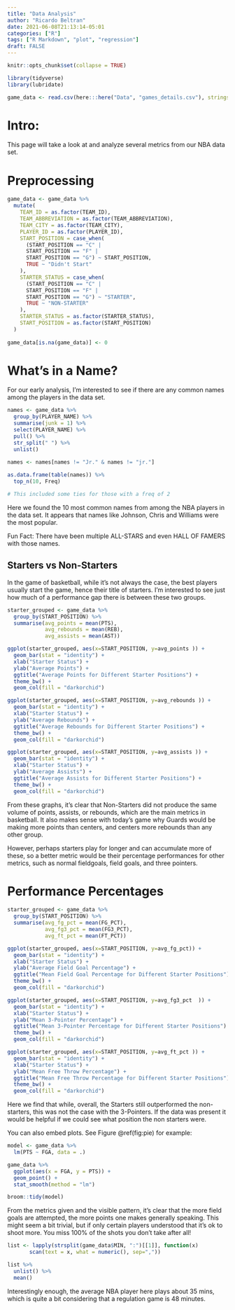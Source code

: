 ```yaml
---
title: "Data Analysis"
author: "Ricardo Beltran"
date: 2021-06-08T21:13:14-05:01
categories: ["R"]
tags: ["R Markdown", "plot", "regression"]
draft: FALSE
---
```


```r
knitr::opts_chunk$set(collapse = TRUE)
```

```r
library(tidyverse)
library(lubridate)
```

```r

game_data <- read.csv(here:::here("Data", "games_details.csv"), stringsAsFactors = FALSE)

```

# Intro:

This page will take a look at and analyze several metrics from our NBA data set.

# Preprocessing
```r

game_data <- game_data %>%
  mutate(
    TEAM_ID = as.factor(TEAM_ID),
    TEAM_ABBREVIATION = as.factor(TEAM_ABBREVIATION),
    TEAM_CITY = as.factor(TEAM_CITY),
    PLAYER_ID = as.factor(PLAYER_ID),
    START_POSITION = case_when(
      (START_POSITION == "C" |
      START_POSITION == "F" |
      START_POSITION == "G") ~ START_POSITION,
      TRUE ~ "Didn't Start"
    ), 
    STARTER_STATUS = case_when(
      (START_POSITION == "C" |
      START_POSITION == "F" |
      START_POSITION == "G") ~ "STARTER",
      TRUE ~ "NON-STARTER"
    ),
    STARTER_STATUS = as.factor(STARTER_STATUS),
    START_POSITION = as.factor(START_POSITION)
  )
    
game_data[is.na(game_data)] <- 0


```

# What's in a Name?

For our early analysis, I'm interested to see if there are any common names among the players in the data set.

```r

names <- game_data %>%
  group_by(PLAYER_NAME) %>%
  summarise(junk = 1) %>%
  select(PLAYER_NAME) %>%
  pull() %>% 
  str_split(" ") %>%
  unlist()

names <- names[names != "Jr." & names != "jr."]
  
as.data.frame(table(names)) %>%
  top_n(10, Freq)

# This included some ties for those with a freq of 2
```
Here we found the 10 most common names from among the NBA players in the data set. It appears that names like Johnson, Chris and Williams were the most popular. 

Fun Fact: There have been multiple ALL-STARS and even HALL OF FAMERS with those names.


## Starters vs Non-Starters

In the game of basketball, while it's not always the case, the best players usually start the game, hence their title of starters. I'm interested to see just how much of a performance gap there is between these two groups.

```r

starter_grouped <- game_data %>%
  group_by(START_POSITION) %>%
  summarise(avg_points = mean(PTS), 
            avg_rebounds = mean(REB), 
            avg_assists = mean(AST))

ggplot(starter_grouped, aes(x=START_POSITION, y=avg_points )) + 
  geom_bar(stat = "identity") +
  xlab("Starter Status") + 
  ylab("Average Points") + 
  ggtitle("Average Points for Different Starter Positions") + 
  theme_bw() +
  geom_col(fill = "darkorchid") 
```

```r
ggplot(starter_grouped, aes(x=START_POSITION, y=avg_rebounds )) + 
  geom_bar(stat = "identity") +
  xlab("Starter Status") + 
  ylab("Average Rebounds") + 
  ggtitle("Average Rebounds for Different Starter Positions") + 
  theme_bw() +
  geom_col(fill = "darkorchid")
```

```r
ggplot(starter_grouped, aes(x=START_POSITION, y=avg_assists )) + 
  geom_bar(stat = "identity") +
  xlab("Starter Status") + 
  ylab("Average Assists") + 
  ggtitle("Average Assists for Different Starter Positions") + 
  theme_bw() +
  geom_col(fill = "darkorchid")

```
From these graphs, it's clear that Non-Starters did not produce the same volume of points, assists, or rebounds, which are the main metrics in basketball. It also makes sense with today's game why Guards would be making more points than centers, and centers more rebounds than any other group. 

However, perhaps starters play for longer and can accumulate more of these, so a better metric would be their percentage performances for other metrics, such as normal fieldgoals, field goals, and three pointers. 

# Performance Percentages
```r

starter_grouped <- game_data %>%
  group_by(START_POSITION) %>%
  summarise(avg_fg_pct = mean(FG_PCT), 
            avg_fg3_pct = mean(FG3_PCT), 
            avg_ft_pct = mean(FT_PCT))

ggplot(starter_grouped, aes(x=START_POSITION, y=avg_fg_pct)) + 
  geom_bar(stat = "identity") +
  xlab("Starter Status") + 
  ylab("Average Field Goal Percentage") + 
  ggtitle("Mean Field Goal Percentage for Different Starter Positions") + 
  theme_bw() +
  geom_col(fill = "darkorchid") 

ggplot(starter_grouped, aes(x=START_POSITION, y=avg_fg3_pct  )) + 
  geom_bar(stat = "identity") +
  xlab("Starter Status") + 
  ylab("Mean 3-Pointer Percentage") + 
  ggtitle("Mean 3-Pointer Percentage for Different Starter Positions") + 
  theme_bw() +
  geom_col(fill = "darkorchid")

ggplot(starter_grouped, aes(x=START_POSITION, y=avg_ft_pct )) + 
  geom_bar(stat = "identity") +
  xlab("Starter Status") + 
  ylab("Mean Free Throw Percentage") + 
  ggtitle("Mean Free Throw Percentage for Different Starter Positions") + 
  theme_bw() +
  geom_col(fill = "darkorchid")

```
Here we find that while, overall, the Starters still outperformed the non-starters, this was not the case with the 3-Pointers. If the data was present it would be helpful if we could see what position the non starters were.

You can also embed plots. See Figure \@ref(fig:pie) for example:



```r
model <- game_data %>%
  lm(PTS ~ FGA, data = .)

game_data %>%
  ggplot(aes(x = FGA, y = PTS)) +
  geom_point() +
  stat_smooth(method = "lm")

broom::tidy(model)
```

From the metrics given and the visible pattern, it's clear that the more field goals are attempted, the more points one makes generally speaking. This might seem a bit trivial, but if only certain players understood that it's ok to shoot more. You miss 100% of the shots you don't take after all!

```r

list <- lapply(strsplit(game_data$MIN, ":")[[1]], function(x) 
       scan(text = x, what = numeric(), sep=","))

list %>%
  unlist() %>%
  mean()
```
Interestingly enough, the average NBA player here plays about 35 mins, which is quite a bit considering that a regulation game is 48 minutes.

